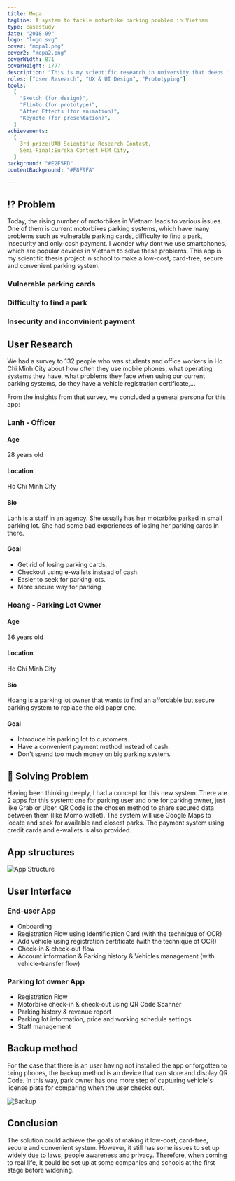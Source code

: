 ```yaml
---
title: Mopa
tagline: A system to tackle motorbike parking problem in Vietnam
type: casestudy
date: "2018-09"
logo: "logo.svg"
cover: "mopa1.png"
cover2: "mopa2.png"
coverWidth: 871
coverHeight: 1777
description: "This is my scientific research in university that deeps in the motorbike parking problem in Vietnam to create a solution for that issue."
roles: ["User Research", "UX & UI Design", "Prototyping"]
tools:
  [
    "Sketch (for design)",
    "Flinto (for prototype)",
    "After Effects (for animation)",
    "Keynote (for presentation)",
  ]
achievements:
  [
    3rd prize:UAH Scientific Research Contest,
    Semi-Final:Eureka Contest HCM City,
  ]
background: "#E2E5FD"
contentBackground: "#F8F9FA"

---
```


## ⁉️ Problem

Today, the rising number of motorbikes in Vietnam leads to various issues. One of them is current motorbikes parking systems, which have many problems such as vulnerable parking cards, difficulty to find a park, insecurity and only-cash payment. I wonder why dont we use smartphones, which are popular devices in Vietnam to solve these problems. This app is my scientific thesis project in school to make a low-cost, card-free, secure and convenient parking system.

<Grid>
<Col spanLg="4">
<EmojiBox emoji="🎟">

### Vulnerable parking cards

</EmojiBox>
</Col>
<Col spanLg="4">
<EmojiBox emoji="🅿️">

### Difficulty to find a park

</EmojiBox>
</Col>
<Col spanLg="4">
<EmojiBox emoji="💵">

### Insecurity and inconvinient payment

</EmojiBox>
</Col>
</Grid>


## User Research

We had a survey to 132 people who was students and office workers in Ho Chi Minh City about how often they use mobile phones, what operating systems they have, what problems they face when using our current parking systems, do they have a vehicle registration certificate,…

From the insights from that survey, we concluded a general persona for this app:

<Grid>


<Col spanLg="6">
<Persona image="persona-1.jpg" layout={2}>

### Lanh - Officer

#### Age

28 years old

#### Location

Ho Chi Minh City

#### Bio

Lanh is a staff in an agency. She usually has her motorbike parked in small parking lot. She had some bad experiences of losing her parking cards in there.

#### Goal

- Get rid of losing parking cards.
- Checkout using e-wallets instead of cash.
- Easier to seek for parking lots.
- More secure way for parking

</Persona>
</Col>


<Col spanLg="6">
<Persona image="persona-2.jpg" layout={2}>


### Hoang - Parking Lot Owner

#### Age

36 years old

#### Location

Ho Chi Minh City
  
#### Bio

Hoang is a parking lot owner that wants to find an affordable but secure parking system to replace the old paper one.

#### Goal

- Introduce his parking lot to customers.
- Have a convenient payment method instead of cash.
- Don't spend too much money on big parking system.

</Persona>
</Col>


</Grid>


## 🧠 Solving Problem

Having been thinking deeply, I had a concept for this new system. There are 2 apps for this system: one for parking user and one for parking owner, just like Grab or Uber. QR Code is the chosen method to share secured data between them (like Momo wallet). The system will use Google Maps to locate and seek for available and closest parks. The payment system using credit cards and e-wallets is also provided.

<FullWidth>
<Figure caption='The concept explained video'>
  <VideoBox><Vimeo id="367552910" /></VideoBox>
</Figure>
</FullWidth>

## App structures

<FullWidth>


<Image src="structure.png" alt="App Structure" width={2240} height={3174} />

</FullWidth>


## User Interface

<FullWidth>
<Box>
<Grid className="mopa-grid items-center">
<Col spanLg="7" className="lg:p-8">


### End-user App

- Onboarding
- Registration Flow using Identification Card (with the technique of OCR)
- Add vehicle using registration certificate (with the technique of OCR)
- Check-in & check-out flow
- Account information & Parking history & Vehicles management (with vehicle-transfer flow)

</Col>


<Col spanLg="5" className="player">
  <Vimeo id="367552765" ratio="130" />
</Col>

</Grid>
</Box>
</FullWidth>

<FullWidth>
<Box>
<Grid className="mopa-grid items-center">
<Col spanLg="7" className="lg:p-8">


### Parking lot owner App

- Registration Flow
- Motorbike check-in & check-out using QR Code Scanner
- Parking history & revenue report
- Parking lot information, price and working schedule settings
- Staff management

</Col>
<Col spanLg="5" className="player">
<Vimeo id="367552851" ratio="130" />
</Col>
</Grid>
</Box>
</FullWidth>



## Backup method

<FullWidth>
<Box>
<Grid className="mopa-grid items-center">
<Col spanLg="7" className="lg:p-8">


For the case that there is an user having not installed the app or forgotten to bring phones, the backup method is an device that can store and display QR Code. In this way, park owner has one more step of capturing vehicle's license plate for comparing when the user checks out.

</Col>
<Col spanLg="5" className="player">


<Image src="backup.png" alt="Backup" width={1082} height={721} />

</Col>
</Grid>
</Box>
</FullWidth>

## Conclusion

The solution could achieve the goals of making it low-cost, card-free, secure and convenient system. However, it still has some issues to set up widely due to laws, people awareness and privacy. Therefore, when coming to real life, it could be set up at some companies and schools at the first stage before widening.
